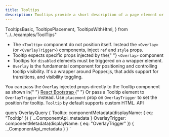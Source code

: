 ```yaml
---
title: Tooltips
description: Tooltips provide a short description of a page element or control.
---
```


  TooltipsBasic,
  TooltipsPlacement,
  TooltipsWithHtml,
} from "../../examples/ToolTips"

<Overview guidelink="https://modus.trimble.com/components/tooltips/">
  <ul>
    <li>
      The <code>&lt;Tooltip&gt;</code> component do not position itself. Instead
      the <code>&lt;Overlay&gt;</code> (or <code>&lt;OverlayTrigger&gt;</code>)
      components, inject <code>ref</code> and <code>style</code> props.
    </li>
    <li>
      Tooltip expects specific props injected by the{" "}
      <code>&lt;Overlay&gt;</code> component
    </li>
    <li>
      Tooltips for <code>disabled</code> elements must be triggered on a wrapper
      element.
    </li>
    <li>
      <code>Overlay</code> is the fundamental component for positioning and
      controlling tooltip visibility. It's a wrapper around Popper.js, that adds
      support for transitions, and visibility toggling.
    </li>
  </ul>
</Overview>

<CodeBlock title="Tooltip examples" code={TooltipsBasic}>
  You can pass the <code>Overlay</code> injected props directly to the Tooltip
  component as shown in{" "}
  <a
    href="https://react-bootstrap-v4.netlify.app/components/overlays/#tooltips"
    target="_blank"
    rel="noopener"
  >
    React Bootstrap
  </a>{" "}
  Or pass a Tooltip element to <code>OverlayTrigger</code> instead.
</CodeBlock>

<CodeBlock title="Tooltip placement" code={TooltipsPlacement}>
  Use <code>placement</code> prop on <code>OverlayTrigger</code> to set the
  position for tooltip.
</CodeBlock>

<CodeBlock title="Tooltip with HTML" code={TooltipsWithHtml}>
  <code>Tooltip</code> by default supports custom HTML.
</CodeBlock>

<LinkedHeading h="2" id="overlays-api" className="h1">
  API
</LinkedHeading>

<ComponentApi metadata={props.data.OverlayTrigger} />
<ComponentApi metadata={props.data.Tooltip} />

  query OverlayQuery {
    Tooltip: componentMetadata(displayName: { eq: "Tooltip" }) {
      ...ComponentApi_metadata
    }
    OverlayTrigger: componentMetadata(displayName: { eq: "OverlayTrigger" }) {
      ...ComponentApi_metadata
    }
  }
`
